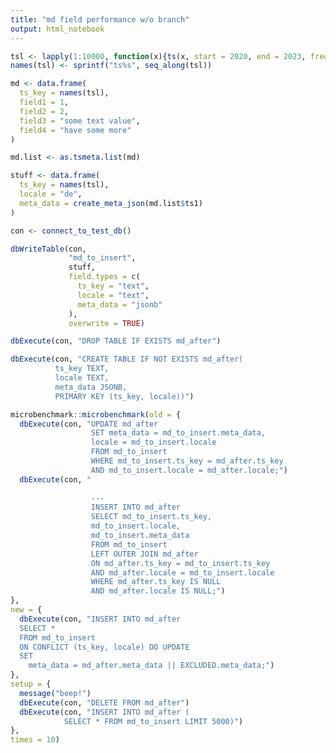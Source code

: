 ```yaml
---
title: "md field performance w/o branch"
output: html_notebook
---
```


```r
tsl <- lapply(1:10000, function(x){ts(x, start = 2020, end = 2023, frequency = 4)})
names(tsl) <- sprintf("ts%s", seq_along(tsl))

md <- data.frame(
  ts_key = names(tsl),
  field1 = 1,
  field2 = 2,
  field3 = "some text value",
  field4 = "have some more"
)

md.list <- as.tsmeta.list(md)

stuff <- data.frame(
  ts_key = names(tsl),
  locale = "de",
  meta_data = create_meta_json(md.list$ts1)
)
```

```r
con <- connect_to_test_db()

dbWriteTable(con,
             "md_to_insert",
             stuff,
             field.types = c(
               ts_key = "text",
               locale = "text",
               meta_data = "jsonb"
             ),
             overwrite = TRUE)

dbExecute(con, "DROP TABLE IF EXISTS md_after")

dbExecute(con, "CREATE TABLE IF NOT EXISTS md_after(
          ts_key TEXT,
          locale TEXT,
          meta_data JSONB,
          PRIMARY KEY (ts_key, locale))")

microbenchmark::microbenchmark(old = {
  dbExecute(con, "UPDATE md_after
                  SET meta_data = md_to_insert.meta_data,
                  locale = md_to_insert.locale
                  FROM md_to_insert
                  WHERE md_to_insert.ts_key = md_after.ts_key
                  AND md_to_insert.locale = md_after.locale;")
  dbExecute(con, "
                  
                  ---
                  INSERT INTO md_after
                  SELECT md_to_insert.ts_key,
                  md_to_insert.locale,
                  md_to_insert.meta_data
                  FROM md_to_insert
                  LEFT OUTER JOIN md_after
                  ON md_after.ts_key = md_to_insert.ts_key
                  AND md_after.locale = md_to_insert.locale
                  WHERE md_after.ts_key IS NULL 
                  AND md_after.locale IS NULL;")
},
new = {
  dbExecute(con, "INSERT INTO md_after
  SELECT *
  FROM md_to_insert
  ON CONFLICT (ts_key, locale) DO UPDATE
  SET
    meta_data = md_after.meta_data || EXCLUDED.meta_data;")
},
setup = {
  message("beep!")
  dbExecute(con, "DELETE FROM md_after")
  dbExecute(con, "INSERT INTO md_after (
            SELECT * FROM md_to_insert LIMIT 5000)")
},
times = 10)
```
